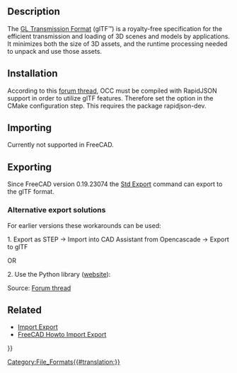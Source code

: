 <languages/>

{{TOCright}}

==Description==

The [https://www.khronos.org/gltf/ GL Transmission Format] (glTF™) is a royalty-free specification for the efficient transmission and loading of 3D scenes and models by applications. It minimizes both the size of 3D assets, and the runtime processing needed to unpack and use those assets.

==Installation==

According to this [https://forum.freecadweb.org/viewtopic.php?f=8&t=31680&p=450917&#p450658 forum thread], OCC must be compiled with RapidJSON support in order to utilize glTF features. Therefore set the option {{incode|USE_RAPIDJSON}} in the CMake configuration step. This requires the package rapidjson-dev. 

==Importing==

Currently not supported in FreeCAD.

==Exporting==

Since FreeCAD version 0.19.23074 the [[Std_Export|Std Export]] command can export to the gITF format.

===Alternative export solutions===

For earlier versions these workarounds can be used:

1. Export as STEP → Import into CAD Assistant from Opencascade -> Export to glTF

OR

2. Use the {{incode|cqparts}} Python library ([https://github.com/cqparts/cqparts website]):
{{code|
import cqparts
cqparts.Assembly.importer('step')('myfile.stp').exporter('gltf')('myfile.gltf')
}}

Source: [https://forum.freecadweb.org/viewtopic.php?f=8&t=31680&p=449977#p449977 Forum thread]

==Related==

* [[Import_Export|Import Export]]
* [[FreeCAD_Howto_Import_Export|FreeCAD Howto Import Export]]


{{Userdocnavi{{#translation:}}}}
[[Category:File_Formats{{#translation:}}]]